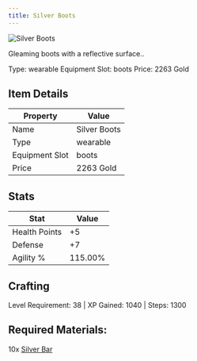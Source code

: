 ```yaml
---
title: Silver Boots
---
```


<div className="flex items-start gap-6 mb-8">
  <div className="flex-shrink-0">
    <img src="/assets/resources/smithing/silver_boots.png" alt="Silver Boots" className="w-24 h-24 border rounded-lg" />
  </div>
  <div className="flex-1">
    <div className="space-y-2">
      <p className="text-lg text-muted-foreground">Gleaming boots with a reflective surface..</p>
      <div className="flex flex-wrap gap-4 text-sm">
        <span className="px-2 py-1 bg-green-100 dark:bg-green-900 rounded-md">
          Type: wearable
        </span>
        <span className="px-2 py-1 bg-purple-100 dark:bg-purple-900 rounded-md">
          Equipment Slot: boots
        </span>
        <span className="px-2 py-1 bg-yellow-100 dark:bg-yellow-900 rounded-md">
          Price: 2263 Gold
        </span>
      </div>
    </div>
  </div>
</div>

## Item Details
| Property | Value |
|----------|-------|
| Name | Silver Boots |
| Type | wearable |
| Equipment Slot | boots |
| Price | 2263 Gold |

## Stats
| Stat | Value |
|------|-------|
| Health Points | +5 |
| Defense | +7 |
| Agility % | 115.00% |

## Crafting
Level Requirement: 38 | XP Gained: 1040 | Steps: 1300

## Required Materials:
10x [Silver Bar](/docs/resources/individual/silver_bar)

